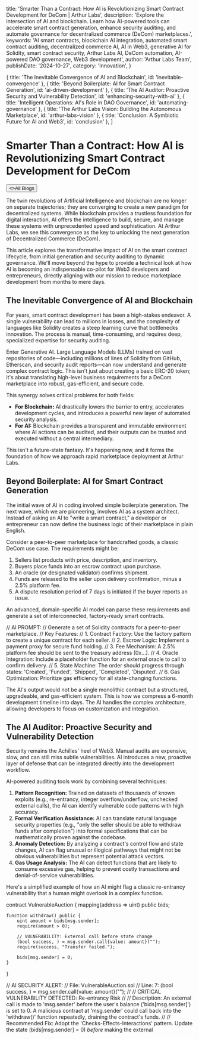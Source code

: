 
  title: 'Smarter Than a Contract: How AI is Revolutionizing Smart Contract Development for DeCom | Arthur Labs',
  description: 'Explore the intersection of AI and blockchain. Learn how AI-powered tools can accelerate smart contract generation, enhance security auditing, and automate governance for decentralized commerce (DeCom) marketplaces.',
  keywords: 'AI smart contracts, blockchain AI integration, automated smart contract auditing, decentralized commerce AI, AI in Web3, generative AI for Solidity, smart contract security, Arthur Labs AI, DeCom automation, AI-powered DAO governance, Web3 development',
  author: 'Arthur Labs Team',
  publishDate: '2024-10-27',
  category: 'Innovation',
}

  { title: 'The Inevitable Convergence of AI and Blockchain', id: 'inevitable-convergence' },
  { title: 'Beyond Boilerplate: AI for Smart Contract Generation', id: 'ai-driven-development' },
  { title: 'The AI Auditor: Proactive Security and Vulnerability Detection', id: 'enhancing-security-with-ai' },
  { title: 'Intelligent Operations: AI\'s Role in DAO Governance', id: 'automating-governance' },
  { title: 'The Arthur Labs Vision: Building the Autonomous Marketplace', id: 'arthur-labs-vision' },
  { title: 'Conclusion: A Symbiotic Future for AI and Web3', id: 'conclusion' },
]

<HeroPattern />

# Smarter Than a Contract: How AI is Revolutionizing Smart Contract Development for DeCom

<div className="not-prose mt-6 mb-16 flex gap-3">
  <Button href="/blogs" arrow="left">
    <>All Blogs</>
  </Button>
</div>

The twin revolutions of Artificial Intelligence and blockchain are no longer on separate trajectories; they are converging to create a new paradigm for decentralized systems. While blockchain provides a trustless foundation for digital interaction, AI offers the intelligence to build, secure, and manage these systems with unprecedented speed and sophistication. At Arthur Labs, we see this convergence as the key to unlocking the next generation of Decentralized Commerce (DeCom).

This article explores the transformative impact of AI on the smart contract lifecycle, from initial generation and security auditing to dynamic governance. We'll move beyond the hype to provide a technical look at how AI is becoming an indispensable co-pilot for Web3 developers and entrepreneurs, directly aligning with our mission to reduce marketplace development from months to mere days.

<h2 id="inevitable-convergence">The Inevitable Convergence of AI and Blockchain</h2>

For years, smart contract development has been a high-stakes endeavor. A single vulnerability can lead to millions in losses, and the complexity of languages like Solidity creates a steep learning curve that bottlenecks innovation. The process is manual, time-consuming, and requires deep, specialized expertise for security auditing.

Enter Generative AI. Large Language Models (LLMs) trained on vast repositories of code—including millions of lines of Solidity from GitHub, Etherscan, and security audit reports—can now understand and generate complex contract logic. This isn't just about creating a basic ERC-20 token; it's about translating high-level business requirements for a DeCom marketplace into robust, gas-efficient, and secure code.

This synergy solves critical problems for both fields:
- **For Blockchain:** AI drastically lowers the barrier to entry, accelerates development cycles, and introduces a powerful new layer of automated security analysis.
- **For AI:** Blockchain provides a transparent and immutable environment where AI actions can be audited, and their outputs can be trusted and executed without a central intermediary.

This isn't a future-state fantasy. It's happening now, and it forms the foundation of how we approach rapid marketplace deployment at Arthur Labs.

<h2 id="ai-driven-development">Beyond Boilerplate: AI for Smart Contract Generation</h2>

The initial wave of AI in coding involved simple boilerplate generation. The next wave, which we are pioneering, involves AI as a system architect. Instead of asking an AI to "write a smart contract," a developer or entrepreneur can now define the business logic of their marketplace in plain English.

Consider a peer-to-peer marketplace for handcrafted goods, a classic DeCom use case. The requirements might be:

1.  Sellers list products with price, description, and inventory.
2.  Buyers place funds into an escrow contract upon purchase.
3.  An oracle (or designated validator) confirms shipment.
4.  Funds are released to the seller upon delivery confirmation, minus a 2.5% platform fee.
5.  A dispute resolution period of 7 days is initiated if the buyer reports an issue.

An advanced, domain-specific AI model can parse these requirements and generate a set of interconnected, factory-ready smart contracts.

// AI PROMPT:
// Generate a set of Solidity contracts for a peer-to-peer marketplace.
// Key Features:
// 1. Contract Factory: Use the factory pattern to create a unique contract for each seller.
// 2. Escrow Logic: Implement a payment proxy for secure fund holding.
// 3. Fee Mechanism: A 2.5% platform fee should be sent to the treasury address (0x...).
// 4. Oracle Integration: Include a placeholder function for an external oracle to call to confirm delivery.
// 5. State Machine: The order should progress through states: 'Created', 'Funded', 'Shipped', 'Completed', 'Disputed'.
// 6. Gas Optimization: Prioritize gas efficiency for all state-changing functions.


The AI's output would not be a single monolithic contract but a structured, upgradeable, and gas-efficient system. This is how we compress a 6-month development timeline into days. The AI handles the complex architecture, allowing developers to focus on customization and integration.

<h2 id="enhancing-security-with-ai">The AI Auditor: Proactive Security and Vulnerability Detection</h2>

Security remains the Achilles' heel of Web3. Manual audits are expensive, slow, and can still miss subtle vulnerabilities. AI introduces a new, proactive layer of defense that can be integrated directly into the development workflow.

AI-powered auditing tools work by combining several techniques:

1.  **Pattern Recognition:** Trained on datasets of thousands of known exploits (e.g., re-entrancy, integer overflow/underflow, unchecked external calls), the AI can identify vulnerable code patterns with high accuracy.
2.  **Formal Verification Assistance:** AI can translate natural language security properties (e.g., "only the seller should be able to withdraw funds after completion") into formal specifications that can be mathematically proven against the codebase.
3.  **Anomaly Detection:** By analyzing a contract's control flow and state changes, AI can flag unusual or illogical pathways that might not be obvious vulnerabilities but represent potential attack vectors.
4.  **Gas Usage Analysis:** The AI can detect functions that are likely to consume excessive gas, helping to prevent costly transactions and denial-of-service vulnerabilities.

Here's a simplified example of how an AI might flag a classic re-entrancy vulnerability that a human might overlook in a complex function.

contract VulnerableAuction {
    mapping(address => uint) public bids;

    function withdraw() public {
        uint amount = bids[msg.sender];
        require(amount > 0);

        // VULNERABILITY: External call before state change
        (bool success, ) = msg.sender.call{value: amount}("");
        require(success, "Transfer failed.");

        bids[msg.sender] = 0;
    }
}

// AI SECURITY ALERT:
// File: VulnerableAuction.sol
// Line: 7: (bool success, ) = msg.sender.call{value: amount}("");
//
// CRITICAL VULNERABILITY DETECTED: Re-entrancy Risk
//
// Description: An external call is made to 'msg.sender' before the user's balance ('bids[msg.sender]') is set to 0. A malicious contract at 'msg.sender' could call back into the 'withdraw()' function repeatedly, draining the contract's funds.
//
// Recommended Fix: Adopt the 'Checks-Effects-Interactions' pattern. Update the state (bids[msg.sender] = 0) *before* making the external


<div className="mt-16"><Socials /></div>